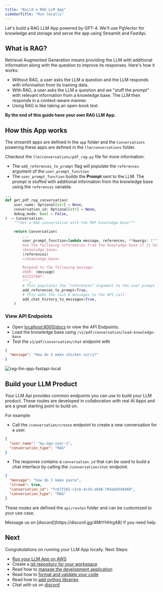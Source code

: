 ```yaml
---
title: "Build a RAG LLM App"
sidebarTitle: "Run locally"
---
```


Let's build a RAG LLM App powered by GPT-4. We'll use PgVector for knowledge and storage and serve the app using Streamlit and FastApi.

## What is RAG?

Retrieval Augmented Generation means providing the LLM with additional information along with the question to improve its responses. Here's how it works:

- Without RAG, a user asks the LLM a question and the LLM responds with information from its training data.
- With RAG, a user asks the LLM a question and we "stuff the prompt" with relevant information from a knowledge base. The LLM then responds in a context-aware manner.
- Using RAG is like taking an open-book test.

**By the end of this guide have your own RAG LLM App.**

<Snippet file="setup.mdx" />

<Snippet file="create-llm-app-codebase.mdx" />

<Snippet file="set-openai-key.mdx" />

<Snippet file="serve-llm-app-streamlit.mdx" />

<Snippet file="chat-with-pdfs-rag.mdx" />

<Snippet file="llm-app-add-data.mdx" />

## How this App works

The streamlit apps are defined in the `app` folder and the `Conversations` powering these apps are defined in the `llm/conversations` folder.

Checkout the `llm/conversations/pdf_rag.py` file for more information:

- The `add_references_to_prompt` flag will populate the `references` argument of the `user_prompt_function`
- The `user_prompt_function` builds the **Prompt** sent to the LLM. The prompt is stuffed with additional information from the knowledge base using the `references` variable.

```python llm/conversations/pdf_rag.py
...
def get_pdf_rag_conversation(
    user_name: Optional[str] = None,
    conversation_id: Optional[str] = None,
    debug_mode: bool = False,
) -> Conversation:
    """Get a RAG conversation with the PDF knowledge base"""

    return Conversation(
        ...
        user_prompt_function=lambda message, references, **kwargs: f"""\
        Use the following information from the knowledge base if it helps.
        <knowledge_base>
        {references}
        </knowledge_base>

        Respond to the following message:
        USER: {message}
        ASSISTANT:
        """,
        # This populates the "references" argument to the user prompt function
        add_references_to_prompt=True,
        # This adds the last 8 messages to the API call
        add_chat_history_to_messages=True,
    )
```

<Snippet file="serve-llm-app-fastapi.mdx" />

### View API Endpoints

- Open [localhost:8000/docs](http://localhost:8000/docs) to view the API Endpoints.
- Load the knowledge base using `/v1/pdf/conversation/load-knowledge-base`
- Test the `v1/pdf/conversation/chat` endpoint with

```json
{
  "message": "How do I make chicken curry?"
}
```

![rag-llm-app-fastapi-local](/images/rag-llm-app-fastapi-local.png)

## Build your LLM Product

Your LLM Api provides common endpoints you can use to build your LLM product. These routes are developed in collaboration with real AI Apps and are a great starting point to build on.

For example:

- Call the `/conversation/create` endpoint to create a new conversation for a user.

```json
{
  "user_name": "my-app-user-1",
  "conversation_type": "RAG"
}
```

- The response contains a `conversation_id` that can be used to build a chat interface by calling the `/conversation/chat` endpoint.

```json
{
  "message": "how do I make pasta",
  "stream": true,
  "conversation_id": "fc67f202-c2cb-4c3d-a640-704ab83d9460",
  "conversation_type": "RAG"
}
```

These routes are defined the `api/routes` folder and can be customized to your use case.

<Tip>
  Message us on [discord](https://discord.gg/4MtYHHrgA8) if you need help.
</Tip>

<Snippet file="llm-app-run-jupyter.mdx" />

<Snippet file="llm-app-delete-local-resources.mdx" />

## Next

Congratulations on running your LLM App locally. Next Steps:

- [Run your LLM App on AWS](/examples/ai/rag/run-aws)
- Create a [git repository for your workspace](/how-to/git-repo)
- Read how to [manage the development application](/how-to/development-app)
- Read how to [format and validate your code](/how-to/format-and-validate)
- Read how to [add python libraries](/how-to/python-libraries)
- Chat with us on [discord](https://discord.gg/4MtYHHrgA8)
